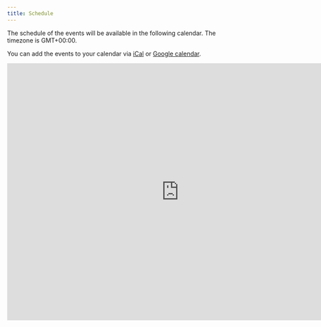 ```yaml
---
title: Schedule
---
```


The schedule of the events will be available in the following calendar. The timezone is GMT+00:00.

You can add the events to your calendar via [iCal](https://calendar.google.com/calendar/ical/8o55r4enm3vf69tolou0otvdic%40group.calendar.google.com/public/basic.ics) or [Google calendar](https://calendar.google.com/calendar/embed?src=8o55r4enm3vf69tolou0otvdic%40group.calendar.google.com&ctz=Europe%2FLondon).


<iframe src="https://calendar.google.com/calendar/embed?src=8o55r4enm3vf69tolou0otvdic%40group.calendar.google.com&ctz=Europe%2FLondon" style="border: 0" width="800" height="600" frameborder="0" scrolling="no"></iframe>